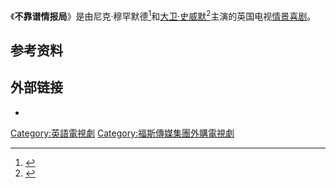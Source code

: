 {{NoteTA
|T=zh-hk:不可靠情報員;zh-tw:普攏共情報局;zh-hans:不靠譜情報局;
|1=zh-hk:不可靠情報員;zh-tw:普攏共情報局;zh-hans:不靠譜情報局;
}}
{{Infobox television
| name                     = 不靠譜情报局
| original_name            = ''Intelligence''
| country                  = 英國
| language                 = 英文
| num_series               = 1
| num_episodes             = 6
| list_episodes            = 
| location                 = 
| cinematography           = 
| animator                 = 
| camera                   = [[單鏡式模式|單鏡式模式]]
| runtime                  = 22分钟
| company                  = 
| distributor              =
| budget                   = 
| network                  = [[天空第一台|天空第一台]]（英国）<br> [[孔雀_(串流媒體)|孔雀 (串流媒體)]]（美国）
| picture_format           = [[4K解析度|4K解析度]]（[[超高畫質電視|超高畫質電視]]）
| audio_format             = 
| first_aired              = {{Start date|2020|02|21|df=y}}
| last_aired               = 至今
| website                  = https://www.sky.com/watch/intelligence
| show_name_zh-hk          = 不可靠情爆員
| show_name_zh-tw          = 普攏共情報局
}}
《'''不靠谱情报局'''》是由尼克·穆罕默德<ref>{{cite news|url=https://www.tvwise.co.uk/2020/02/sky-one-releases-trailer-for-gchq-comedy-intelligence|title=Sky One Releases Trailer For GCHQ Comedy ‘Intelligence’|last=Munn|first=Patrick|date=February 2, 2020|work=TVWise|access-date=February 9, 2020|archive-date=2021-05-11|archive-url=https://web.archive.org/web/20210511125440/https://www.tvwise.co.uk/2020/02/sky-one-releases-trailer-for-gchq-comedy-intelligence/}}</ref>和[[大卫·史威默|大卫·史威默]]<ref>{{Cite web|url=https://metro.co.uk/2020/02/11/friends-star-david-schwimmer-comedy-intelligence-politicians-12219065/|title=David Schwimmer’s new comedy Intelligence|last=|first=|date=|website=|archive-url=https://web.archive.org/web/20210226090343/https://metro.co.uk/2020/02/11/friends-star-david-schwimmer-comedy-intelligence-politicians-12219065/|archive-date=2021-02-26|access-date=2020-02-15}}</ref>主演的英国电视[[情景喜剧|情景喜剧]]。

==参考资料==
{{reflist}}

==外部链接==
*{{IMDb title|id=9454736|title=不靠谱情报局}}
{{Sky_One}}

{{DEFAULTSORT:Intelligence (British TV series)}}
[[Category:英語電視劇|Category:英語電視劇]]
[[Category:福斯傳媒集團外購電視劇|Category:福斯傳媒集團外購電視劇]]
{{Europe-tv-stub}}